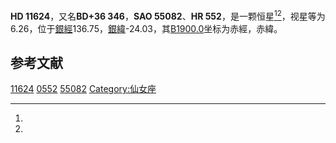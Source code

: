 {{Starbox begin
| name = HD 11624
}}
{{Starbox observe
| epoch = [[J2000.0|J2000.0]]
| constell = {{星座名待查}}<ref name=SIMBAD>{{cite web
 | url=http://simbad.u-strasbg.fr/simbad/sim-id?Ident=HR+552
 | title =Pulsating variable Star
 | publisher=Centre de Données astronomiques de Strasbourg
 | work=SIMBAD
 | accessdate=2012-07-13}}</ref><ref name=DATA>{{cite web
 | url=http://vizier.u-strasbg.fr/viz-bin/VizieR-5?-out.add=.&-source=5050&-corr=PK=HR&-out.max=9999&HR=552
 | title=VizieR Detailed Page
 | accessdate=2012-07-13
 | archive-date=2016-03-05
 | archive-url=https://web.archive.org/web/20160305001453/http://vizier.u-strasbg.fr/viz-bin/VizieR-5?-out.add=.&-source=5050&-corr=PK=HR&-out.max=9999&HR=552
 | dead-url=no
 }}</ref>
| 星官 = 
| ra = {{RA|1|54|57.5}}<ref name=SIMBAD /><ref name=DATA />
| dec = {{DEC|+37|7|42}}<ref name=SIMBAD /><ref name=DATA />
| appmag_v = 6.26<ref name=SIMBAD /><ref name=DATA />
}}
{{Starbox character
| class = K0<ref name=SIMBAD /><ref name=DATA />
| b-v = 1.17<ref name=SIMBAD /><ref name=DATA />
| u-b = <ref name=SIMBAD /><ref name=DATA />
| r-i = <ref name=SIMBAD /><ref name=DATA />
| variable = 
}}
{{Starbox astrometry
| radial_v = 
| prop_mo_ra = -2
| parallax = 
| p_error = 
}}
{{Starbox catalog
| names =BD+36 346，[[SAO星表|SAO]] 55082，[[HD星表|HD]] 11624，[[HR星表|HR]] 552}}
{{Starbox reference |Simbad=HR+552}}
{{Starbox end}}

'''HD 11624'''，又名'''BD+36 346'''，'''SAO 55082'''、'''HR 552'''，是一颗恒星<ref name=SIMBAD /><ref name=DATA />，视星等为6.26，位于[[銀道座標系|銀經]]136.75，[[銀道座標系|銀緯]]-24.03，其[[B1900.0|B1900.0]]坐标为赤經{{RA|1|49|2.9}}，赤緯{{DEC|+36|-24.03|13}}。

== 参考文献 ==
{{reflist}}

{{star-stub}}

[[Category:HD和HDE天體|11624]]
[[Category:HR天體|0552]]
[[Category:SAO天體|55082]]
[[Category:仙女座|Category:仙女座]]